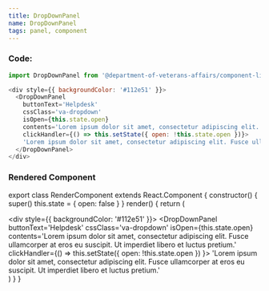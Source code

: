```yaml
---
title: DropDownPanel
name: DropDownPanel
tags: panel, component
---
```



### Code:
```javascript
import DropDownPanel from '@department-of-veterans-affairs/component-library/DropDownPanel'

<div style={{ backgroundColor: '#112e51' }}>
  <DropDownPanel
    buttonText='Helpdesk'
    cssClass='va-dropdown'
    isOpen={this.state.open}
    contents='Lorem ipsum dolor sit amet, consectetur adipiscing elit. Fusce ullamcorper at eros eu suscipit. Ut imperdiet libero et luctus pretium.'
    clickHandler={() => this.setState({ open: !this.state.open })}>
    'Lorem ipsum dolor sit amet, consectetur adipiscing elit. Fusce ullamcorper at eros eu suscipit. Ut imperdiet libero et luctus pretium.'
  </DropDownPanel>
</div>
```

### Rendered Component
export class RenderComponent extends React.Component {
  constructor() {
    super()
    this.state = {
      open: false
    }
  }
  render() {
    return (
      <div className="site-c-reactcomp__rendered">
        <div style={{ backgroundColor: '#112e51' }}>
          <DropDownPanel
            buttonText='Helpdesk'
            cssClass='va-dropdown'
            isOpen={this.state.open}
            contents='Lorem ipsum dolor sit amet, consectetur adipiscing elit. Fusce ullamcorper at eros eu suscipit. Ut imperdiet libero et luctus pretium.'
            clickHandler={() => this.setState({ open: !this.state.open }) }>
            'Lorem ipsum dolor sit amet, consectetur adipiscing elit. Fusce ullamcorper at eros eu suscipit. Ut imperdiet libero et luctus pretium.'
          </DropDownPanel>
        </div>
      </div>
    )
  }
}

<RenderComponent />

